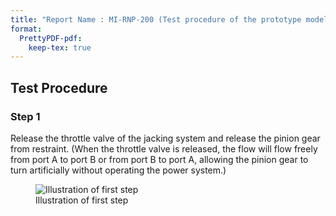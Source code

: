 ```yaml
---
title: "Report Name : MI-RNP-200 (Test procedure of the prototype model)"
format:
  PrettyPDF-pdf:
    keep-tex: true
---
```


## Test Procedure

### Step 1

Release the throttle valve of the jacking system and release the pinion gear from restraint. (When the throttle valve is released, the flow will flow freely from port A to port B or from port B to port A, allowing the pinion gear to turn artificially without operating the power system.)

![Illustration of first step](fig1.png)

